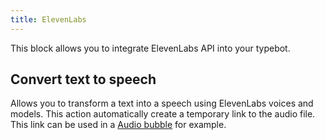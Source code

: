 ```yaml
---
title: ElevenLabs
---
```


This block allows you to integrate ElevenLabs API into your typebot.

## Convert text to speech

Allows you to transform a text into a speech using ElevenLabs voices and models. This action automatically create a temporary link to the audio file. This link can be used in a [Audio bubble](../bubbles/audio) for example.
